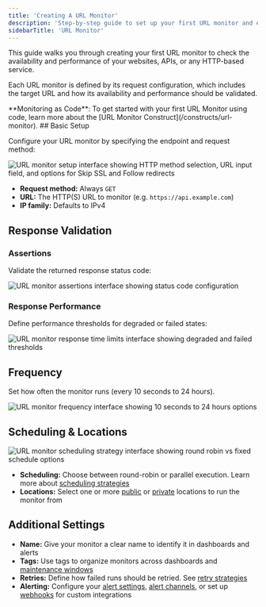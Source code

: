```yaml
---
title: 'Creating A URL Monitor'
description: 'Step-by-step guide to set up your first URL monitor and ensure your websites and APIs are always accessible.'
sidebarTitle: 'URL Monitor'
---
```


This guide walks you through creating your first URL monitor to check the availability and performance of your websites, APIs, or any HTTP-based service.

Each URL monitor is defined by its request configuration, which includes the target URL and how its availability and performance should be validated.

<Tip>
**Monitoring as Code**: To get started with your first URL Monitor using code, learn more about the [URL Monitor Construct](/constructs/url-monitor).
</Tip>
## Basic Setup

Configure your URL monitor by specifying the endpoint and request method:

<Frame>
  <img src="/images/url-monitor-entry.png" alt="URL monitor setup interface showing HTTP method selection, URL input field, and options for Skip SSL and Follow redirects" />
</Frame>

* **Request method:** Always `GET`
* **URL:** The HTTP(S) URL to monitor (e.g. `https://api.example.com`)
* **IP family:** Defaults to IPv4

## Response Validation

### Assertions
Validate the returned response status code:

<Frame>
  <img src="/images/url-monitor-assertions.png" alt="URL monitor assertions interface showing status code configuration" />
</Frame>

### Response Performance
Define performance thresholds for degraded or failed states:

<Frame>
  <img src="/images/url-monitor-response-times.png" alt="URL monitor response time limits interface showing degraded and failed thresholds" />
</Frame>

## Frequency

Set how often the monitor runs (every 10 seconds to 24 hours).

<Frame>
  <img src="/images/url-monitor-frequency.png" alt="URL monitor frequency interface showing 10 seconds to 24 hours options" />
</Frame>


## Scheduling & Locations

<Frame>
  <img src="/images/url-monitor-scheduling-strategy.png" alt="URL monitor scheduling strategy interface showing round robin vs fixed schedule options" />
</Frame>

* **Scheduling:** Choose between round-robin or parallel execution. Learn more about [scheduling strategies](/concepts/scheduling)
* **Locations:** Select one or more [public](/concepts/locations) or [private](/platform/private-locations/overview) locations to run the monitor from

## Additional Settings

* **Name:** Give your monitor a clear name to identify it in dashboards and alerts
* **Tags:** Use tags to organize monitors across dashboards and [maintenance windows](/communicate/maintenance-windows/overview)
* **Retries:** Define how failed runs should be retried. See [retry strategies](/communicate/alerts/retries)
* **Alerting:** Configure your [alert settings](/communicate/alerts/configuration), [alert channels](/communicate/alerts/channels), or set up [webhooks](/communicate/alerts/webhooks) for custom integrations










